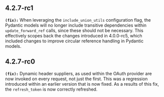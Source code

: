 ## 4.2.7-rc1
**`(fix):`** When leveraging the `include_union_utils` configuration flag, the Pydantic models will no longer include transitive dependencies within
`update_forward_ref` calls, since these should not be necessary. This effectively scopes back the changes introduced in 4.0.0-rc5, which included
changes to improve circular reference handling in Pydantic models.


## 4.2.7-rc0
**`(fix):`** Dynamic header suppliers, as used within the OAuth provider are now invoked on every request, not just the first.
This was a regression introduced within an earlier version that is now fixed. As a results of this fix, the `refresh_token` is now correctly refreshed.


